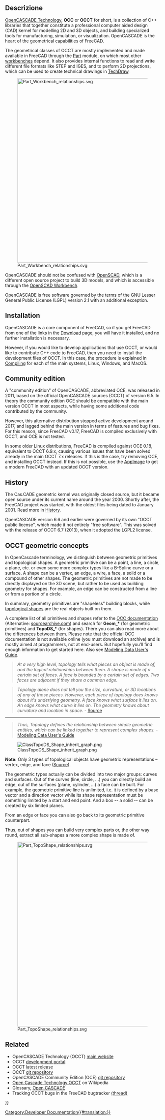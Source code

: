 <languages/>

{{TOCright}}

==Descrizione==

[[OpenCASCADE|OpenCASCADE Technology]], '''OCC''' or '''OCCT''' for short, is a collection of C++ libraries that together constitute a professional computer aided design (CAD) kernel for modelling 2D and 3D objects, and building specialized tools for manufacturing, simulation, or visualization. OpenCASCADE is the heart of the geometrical capabilities of FreeCAD.

The geometrical classes of OCCT are mostly implemented and made available in FreeCAD through the [[Part_Workbench|Part]] module, on which most other [[Workbenches|workbenches]] depend. It also provides internal functions to read and write different file formats like STEP and IGES, and to perform 2D projections, which can be used to create technical drawings in [[TechDraw_Workbench|TechDraw]].

[[Image:Part_Workbench_relationships.svg|600px]]

{{Caption|OpenCASCADE provides the basic geometrical classes and drawing functions to the [[Part_Workbench|Part]] module, which are then used by all workbenches in FreeCAD.}}

OpenCASCADE should not be confused with [https://www.openscad.org/ OpenSCAD], which is a different open source project to build 3D models, and which is accessible through the [[OpenSCAD_Workbench|OpenSCAD Workbench]].

OpenCASCADE is free software governed by the terms of the GNU Lesser General Public License (LGPL) version 2.1 with an additional exception.

== Installation ==

OpenCASCADE is a core component of FreeCAD, so if you get FreeCAD from one of the links in the [[Download|Download]] page, you will have it installed, and no further installation is necessary.

However, if you would like to develop applications that use OCCT, or would like to contribute C++ code to FreeCAD, then you need to install the development files of OCCT. In this case, the procedure is explained in [[Compiling|Compiling]] for each of the main systems, Linux, Windows, and MacOS.

== Community edition ==

A "community edition" of OpenCASCADE, abbreviated OCE, was released in 2011, based on the official OpenCASCADE sources (OCCT) of version 6.5. In theory the community edition OCE should be compatible with the main version OCCT in most aspects, while having some additional code contributed by the community.

However, this alternative distribution stopped active development around 2017, and lagged behind the main version in terms of features and bug fixes. For this reason, since FreeCAD v0.17, FreeCAD is compiled exclusively with OCCT, and OCE is not tested.

In some older Linux distributions, FreeCAD is compiled against OCE 0.18, equivalent to OCCT 6.9.x, causing various issues that have been solved already in the main OCCT 7.x releases. If this is the case, try removing OCE, and installing OCCT instead. If this is not possible, use the [[AppImage|AppImage]] to get a modern FreeCAD with an updated OCCT version.

== History ==

The Cas.CADE geometric kernel was originally closed source, but it became open source under its current name around the year 2000. Shortly after, the FreeCAD project was started, with the oldest files being dated to January 2001. Read more in [[History|History]].

OpenCASCADE version 6.6 and earlier were governed by its own "OCCT public license", which made it not entirely "free software". This was solved with the release of OCCT 6.7 (2013), when it adopted the LGPL2 license.

== OCCT geometric concepts ==

In OpenCascade terminology, we distinguish between geometric primitives and topological shapes. A geometric primitive can be a point, a line, a circle, a plane, etc. or even some more complex types like a B-Spline curve or a surface. A shape can be a vertex, an edge, a wire, a face, a solid or a compound of other shapes. The geometric primitives are not made to be directly displayed on the 3D scene, but rather to be used as building geometry for shapes. For example, an edge can be constructed from a line or from a portion of a circle.

In summary, geometry primitives are "shapeless" building blocks, while [[Part_TopoShape|topological shapes]] are the real objects built on them.

A complete list of all primitives and shapes refer to the [https://dev.opencascade.org/resources/documentation OCC documentation] (Alternative: [https://www.opencascade.com/doc/occt-7.4.0/refman/html/ sourcearchive.com]) and search for '''Geom_*''' (for geometric primitives) and '''TopoDS_*''' (for shapes). There you can also read more about the differences between them. Please note that the official OCC documentation is not available online (you must download an archive) and is mostly aimed at programmers, not at end-users. But hopefully you'll find enough information to get started here. Also see [https://www.opencascade.com/doc/occt-7.0.0/overview/html/occt_user_guides__modeling_data.html Modeling Data User's Guide].

<blockquote style="color: slategray">''At a very high level, topology tells what pieces an object is made of, and the logical relationships between them. A shape is made of a certain set of faces. A face is bounded by a certain set of edges. Two faces are adjacent if they share a common edge.''</blockquote>

<blockquote style="color: slategray">''Topology alone does not tell you the size, curvature, or 3D locations of any of those pieces. However, each piece of topology does knows about it's underlying geometry. A face knows what surface it lies on. An edge knows what curve it lies on. The geometry knows about curvature and location in space.'' - [https://www.opencascade.com/content/geometry-and-topology Source]</blockquote>

<hr />

<blockquote style="color: slategray">''Thus, Topology defines the relationship between simple geometric entities, which can be linked together to represent complex shapes.'' - [https://www.opencascade.com/doc/occt-7.0.0/overview/html/occt_user_guides__modeling_data.html Modeling Data User's Guide]</blockquote>

[[File:ClassTopoDS_Shape_inherit_graph.png]]

'''Note:''' Only 3 types of topological objects have geometric representations – vertex, edge, and face ([https://opencascade.blogspot.com/2009/02/topology-and-geometry-in-open-cascade.html Source]).

The geometric types actually can be divided into two major groups: curves and surfaces. Out of the curves (line, circle, ...) you can directly build an edge, out of the surfaces (plane, cylinder, ...) a face can be built. For example, the geometric primitive line is unlimited, i.e. it is defined by a base vector and a direction vector while its shape representation must be something limited by a start and end point. And a box -- a solid -- can be created by six limited planes.

From an edge or face you can also go back to its geometric primitive counterpart.

Thus, out of shapes you can build very complex parts or, the other way round, extract all sub-shapes a more complex shape is made of.

[[File:Part_TopoShape_relationships.svg|600px]]

{{Caption|The {{incode|Part::TopoShape}} class is the geometrical object that is seen on screen. Essentially all workbenches use these [[Part_TopoShape|TopoShapes]] internally to build and display edges, faces, and solids.}}

== Related ==

* OpenCASCADE Technology (OCCT) [http://www.opencascade.com main website]
* OCCT [https://dev.opencascade.org/ development portal]
* OCCT [https://www.opencascade.com/content/latest-release latest release]
* OCCT [https://git.dev.opencascade.org/gitweb/?p=occt.git git repository]
* OpenCASCADE Community Edition (OCE) [https://github.com/tpaviot/oce git repository]
* [http://en.wikipedia.org/wiki/Open_Cascade_Technology Open Cascade Technology OCCT] on Wikipedia
* Glossary, [[Glossary#Open_CASCADE|Open CASCADE]]
* Tracking OCCT bugs in the FreeCAD bugtracker [https://forum.freecadweb.org/viewtopic.php?f=10&t=20264 (thread)]

{{Powerdocnavi{{#translation:}}}}
[[Category:Developer Documentation{{#translation:}}]]
{{clear}}